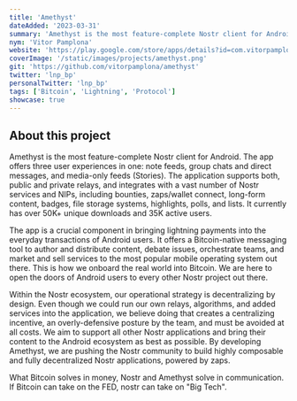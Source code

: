 ```yaml
---
title: 'Amethyst'
dateAdded: '2023-03-31'
summary: 'Amethyst is the most feature-complete Nostr client for Android.'
nym: 'Vitor Pamplona'
website: 'https://play.google.com/store/apps/details?id=com.vitorpamplona.amethyst'
coverImage: '/static/images/projects/amethyst.png'
git: 'https://github.com/vitorpamplona/amethyst'
twitter: 'lnp_bp'
personalTwitter: 'lnp_bp'
tags: ['Bitcoin', 'Lightning', 'Protocol']
showcase: true
---
```


## About this project

Amethyst is the most feature-complete Nostr client for Android. The app offers
three user experiences in one: note feeds, group chats and direct messages, and
media-only feeds (Stories). The application supports both, public and private
relays, and integrates with a vast number of Nostr services and NIPs, including
bounties, zaps/wallet connect, long-form content, badges, file storage systems,
highlights, polls, and lists. It currently has over 50K+ unique downloads and
35K active users.

The app is a crucial component in bringing lightning payments into the everyday
transactions of Android users. It offers a Bitcoin-native messaging tool to
author and distribute content, debate issues, orchestrate teams, and market and
sell services to the most popular mobile operating system out there. This is how
we onboard the real world into Bitcoin. We are here to open the doors of Android
users to every other Nostr project out there.

Within the Nostr ecosystem, our operational strategy is decentralizing by
design. Even though we could run our own relays, algorithms, and added services
into the application, we believe doing that creates a centralizing incentive, an
overly-defensive posture by the team, and must be avoided at all costs. We aim
to support all other Nostr applications and bring their content to the Android
ecosystem as best as possible. By developing Amethyst, we are pushing the Nostr
community to build highly composable and fully decentralized Nostr applications,
powered by zaps.

What Bitcoin solves in money, Nostr and Amethyst solve in communication. If
Bitcoin can take on the FED, nostr can take on "Big Tech".
